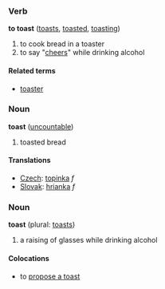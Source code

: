 ===Verb===
'''to toast''' ([[toasts]], [[toasted]], [[toasting]])

#to cook bread in a toaster
#to say "[[cheers]]" while drinking alcohol

====Related terms====
*[[toaster]]

===Noun===
'''toast''' ([[uncountable]])

# toasted bread

==== Translations ====
*[[Czech]]: [[topinka]] ''f''
*[[Slovak]]: [[hrianka]] ''f''

===Noun===
'''toast''' (plural: [[toasts]])

# a raising of glasses while drinking alcohol

====Colocations====<!-- not sure of spelling -->
*to [[propose a toast]]